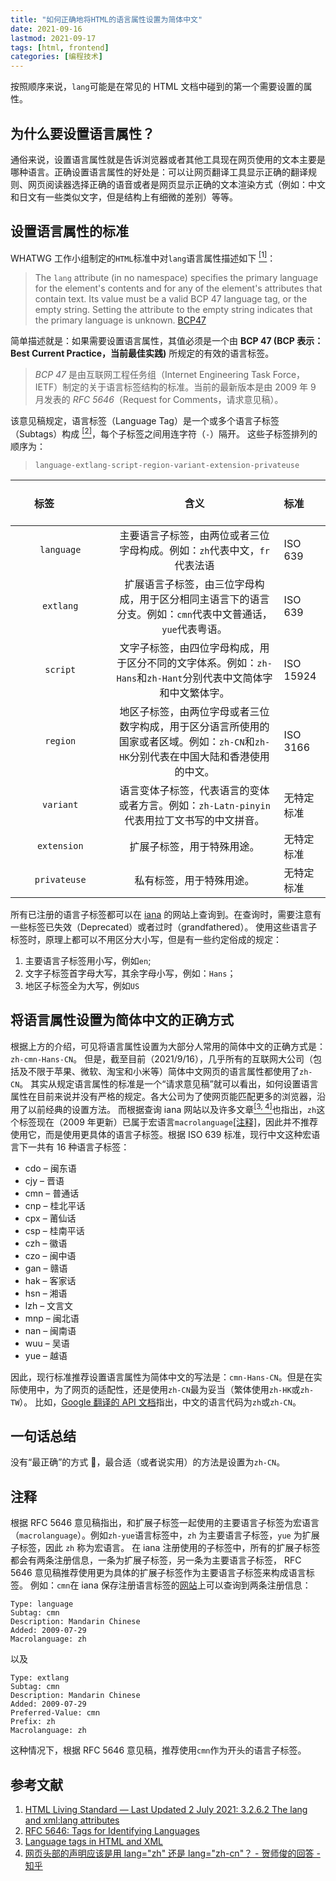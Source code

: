 ```yaml
---
title: "如何正确地将HTML的语言属性设置为简体中文"
date: 2021-09-16
lastmod: 2021-09-17
tags: [html, frontend]
categories: [编程技术]
---
```


按照顺序来说，`lang`可能是在常见的 HTML 文档中碰到的第一个需要设置的属性。

## 为什么要设置语言属性？

通俗来说，设置语言属性就是告诉浏览器或者其他工具现在网页使用的文本主要是哪种语言。正确设置语言属性的好处是：可以让网页翻译工具显示正确的翻译规则、网页阅读器选择正确的语音或者是网页显示正确的文本渲染方式（例如：中文和日文有一些类似文字，但是结构上有细微的差别）等等。

## 设置语言属性的标准

WHATWG 工作小组制定的`HTML`标准中对`lang`语言属性描述如下 [<sup>[1]</sup>](#参考文献)：

> The `lang` attribute (in no namespace) specifies the primary language for the element's contents and for any of the element's attributes that contain text. Its value must be a valid BCP 47 language tag, or the empty string. Setting the attribute to the empty string indicates that the primary language is unknown. [BCP47](https://html.spec.whatwg.org/multipage/references.html#refsBCP47)

简单描述就是：如果需要设置语言属性，其值必须是一个由 **BCP 47 (BCP 表示：Best Current Practice，当前最佳实践)** 所规定的有效的语言标签。

> _BCP 47_ 是由互联网工程任务组（Internet Engineering Task Force，IETF）制定的关于语言标签结构的标准。当前的最新版本是由 2009 年 9 月发表的 _RFC 5646_（Request for Comments，请求意见稿）。

该意见稿规定，语言标签（Language Tag）是一个或多个语言子标签（Subtags）构成 [<sup>[2]</sup>](#参考文献)，每个子标签之间用连字符（`-`）隔开。
这些子标签排列的顺序为：

> `language-extlang-script-region-variant-extension-privateuse`

| &nbsp; &nbsp; &nbsp; &nbsp; &nbsp; &nbsp; &nbsp; &nbsp; &nbsp; &nbsp; &nbsp; &nbsp; &nbsp; &nbsp; &nbsp; &nbsp; &nbsp; &nbsp; &nbsp; &nbsp; 标签 &nbsp; &nbsp; &nbsp; &nbsp; &nbsp; &nbsp; &nbsp; &nbsp; &nbsp; &nbsp; &nbsp; &nbsp; &nbsp; &nbsp; &nbsp; &nbsp; &nbsp; &nbsp; &nbsp; &nbsp; |                                                                 含义                                                                 | 标准       |
| :------------------------------------------------------------------------------------------------------------------------------------------------------------------------------------------------------------------------------------------------------------------------------------------: | :----------------------------------------------------------------------------------------------------------------------------------: | :--------- |
|                                                                                                                                          `language`                                                                                                                                          |                               主要语言子标签，由两位或者三位字母构成。例如：`zh`代表中文，`fr`代表法语                               | ISO 639    |
|                                                                                                                                          `extlang`                                                                                                                                           |              扩展语言子标签，由三位字母构成，用于区分相同主语言下的语言分支。例如：`cmn`代表中文普通话，`yue`代表粤语。              | ISO 639    |
|                                                                                                                                           `script`                                                                                                                                           |            文字子标签，由四位字母构成，用于区分不同的文字体系。例如：`zh-Hans`和`zh-Hant`分别代表中文简体字和中文繁体字。            | ISO 15924  |
|                                                                                                                                           `region`                                                                                                                                           | 地区子标签，由两位字母或者三位数字构成，用于区分语言所使用的国家或者区域。例如：`zh-CN`和`zh-HK`分别代表在中国大陆和香港使用的中文。 | ISO 3166   |
|                                                                                                                                          `variant`                                                                                                                                           |                      语言变体子标签，代表语言的变体或者方言。例如：`zh-Latn-pinyin`代表用拉丁文书写的中文拼音。                      | 无特定标准 |
|                                                                                                                                         `extension`                                                                                                                                          |                                                      扩展子标签，用于特殊用途。                                                      | 无特定标准 |
|                                                                                                                                         `privateuse`                                                                                                                                         |                                                       私有标签，用于特殊用途。                                                       | 无特定标准 |

所有已注册的语言子标签都可以在 [iana](https://www.iana.org/assignments/language-subtag-registry/language-subtag-registry) 的网站上查询到。在查询时，需要注意有一些标签已失效（Deprecated）或者过时（grandfathered）。
使用这些语言子标签时，原理上都可以不用区分大小写，但是有一些约定俗成的规定：

1. 主要语言子标签用小写，例如`en`;
2. 文字子标签首字母大写，其余字母小写，例如：`Hans`；
3. 地区子标签全为大写，例如`US`

## 将语言属性设置为简体中文的正确方式

根据上方的介绍，可见将语言属性设置为大部分人常用的简体中文的正确方式是：`zh-cmn-Hans-CN`。
但是，截至目前（2021/9/16），几乎所有的互联网大公司（包括及不限于苹果、微软、淘宝和小米等）简体中文网页的语言属性都使用了`zh-CN`。
其实从规定语言属性的标准是一个“请求意见稿”就可以看出，如何设置语言属性在目前来说并没有严格的规定。各大公司为了使网页能匹配更多的浏览器，沿用了以前经典的设置方法。
而根据查询 iana 网站以及许多文章[<sup>[3, 4]</sup>](#参考文献)也指出，`zh`这个标签现在（2009 年更新）已属于宏语言`macrolanguage`[<span>[注释]</span>](#注释)，因此并不推荐使用它，而是使用更具体的语言子标签。根据 ISO 639 标准，现行中文这种宏语言下一共有 16 种语言子标签：

- cdo – 闽东语
- cjy – 晋语
- cmn – 普通话
- cnp – 桂北平话
- cpx – 莆仙话
- csp – 桂南平话
- czh – 徽语
- czo – 闽中语
- gan – 赣语
- hak – 客家话
- hsn – 湘语
- lzh – 文言文
- mnp – 闽北语
- nan – 闽南语
- wuu – 吴语
- yue – 越语

因此，现行标准推荐设置语言属性为简体中文的写法是：`cmn-Hans-CN`。但是在实际使用中，为了网页的适配性，还是使用`zh-CN`最为妥当（繁体使用`zh-HK`或`zh-TW`）。
比如，[Google 翻译的 API 文档](https://cloud.google.com/translate/docs/languages?hl=zh-CN)指出，中文的语言代码为`zh`或`zh-CN`。

## 一句话总结

没有“最正确”的方式 🤪，最合适（或者说实用）的方法是设置为`zh-CN`。

## 注释

根据 RFC 5646 意见稿指出，和扩展子标签一起使用的主要语言子标签为宏语言（`macrolanguage`）。例如`zh-yue`语言标签中，`zh` 为主要语言子标签，`yue` 为扩展子标签，因此 `zh` 称为宏语言。
在 iana 注册使用的子标签中，所有的扩展子标签都会有两条注册信息，一条为扩展子标签，另一条为主要语言子标签， RFC 5646 意见稿推荐使用更为具体的扩展子标签作为主要语言子标签来构成语言标签。
例如：`cmn`在 iana 保存注册语言标签的[网站](https://www.iana.org/assignments/language-subtag-registry/language-subtag-registry)上可以查询到两条注册信息：

```
Type: language
Subtag: cmn
Description: Mandarin Chinese
Added: 2009-07-29
Macrolanguage: zh
```

以及

```
Type: extlang
Subtag: cmn
Description: Mandarin Chinese
Added: 2009-07-29
Preferred-Value: cmn
Prefix: zh
Macrolanguage: zh
```

这种情况下，根据 RFC 5646 意见稿，推荐使用`cmn`作为开头的语言子标签。

## 参考文献

1. [HTML Living Standard — Last Updated 2 July 2021: 3.2.6.2 The lang and xml:lang attributes](https://html.spec.whatwg.org/multipage/dom.html#the-lang-and-xml:lang-attributes)
2. [RFC 5646: Tags for Identifying Languages](https://www.rfc-editor.org/rfc/rfc5646.html)
3. [Language tags in HTML and XML](https://www.w3.org/International/articles/language-tags/)
4. [网页头部的声明应该是用 lang="zh" 还是 lang="zh-cn"？ - 贺师俊的回答 - 知乎](https://www.zhihu.com/question/20797118/answer/16809331)
